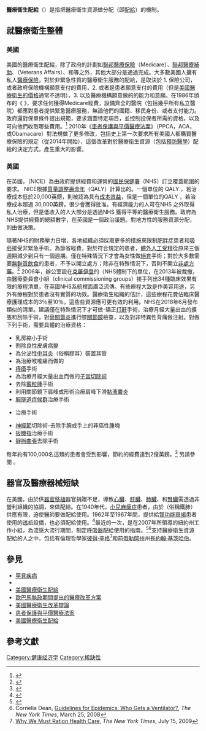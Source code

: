 {{Copy edit|time=2020-06-30T04:33:47+00:00}}

'''醫療衛生配給'''（{{lang-en|Health care rationing}}）是指把醫療衛生資源做分配（即[[配給制|配給]]）的機制。

==就醫療衛生整體==
===美國===
美國的醫療衛生配給，除了政府的計劃如[[聯邦醫療保險|聯邦醫療保險]]（Medicare）、[[聯邦醫療補助|聯邦醫療補助]]、{{link-en|退伍軍人醫療管理局|Veterans Health Administration}}（Veterans Affairs）、和{{link-en|印第安人醫療服務|Indian Health Service}}等之外，其他大部分是通過{{le|市場機制|market mechanism}}完成。大多數美國人擁有私人[[醫療保險|醫療保險]]，對於非緊急性質的醫療衛生服務的配給，是取決於 1. 保險公司，或者政府保險機構願意支付的費用，2. 或者是患者願意支付的費用（但是[[美國醫療衛生的價格|美國醫療衛生的價格]]通常不透明），3. 以及醫療機構願意做{{le|慈善護理|charity care}}的的能力和意願。在1986年頒布的《{{link-en|緊急醫療和積極勞動法|Emergency Medical Treatment and Active Labor Act}} 》，要求任何獲得Medicare經費，設備齊全的醫院（包括幾乎所有私立醫院）都應對患者提供緊急醫療服務，無論他們的國籍、移民身份、或者支付能力。政府還對保單條件提出規範，要求涵蓋特定項目，並控制投保者所需的資格，以及可向他們收取哪些費用。<ref name="What Does It Mean">{{cite news| url=https://economix.blogs.nytimes.com/2009/07/03/rationing-health-care-what-does-it-mean/?pagemode=print | work=The New York Times | first=Uwe E. | last=Reinhardt | title='Rationing' Health Care: What Does It Mean? | date=2009-07-03}}</ref> 2010年《[[患者保護與平價醫療法案|患者保護與平價醫療法案]]》（PPCA，ACA， 或Obamacare）對法規做了更多修改，包括史上第一次要求所有美國人都購買醫療保險的規定（從2014年開始），這個改革對於醫療衛生資源（包括[[預防醫學|預防醫學]]）配給的決定方式，產生重大的影響。
 
===英國===
在英國，{{link-en|國家醫療衛生卓越研究所|National Institute for Health and Care Excellence }}（NICE）為由政府提供經費和運營的[[國民保健署|國民保健署]]（NHS）訂立覆蓋範圍的要求。 NICE根據[[質量調整壽命年|質量調整壽命年]]（QALY）計算出的{{link-en|遞增成本效果比值|incremental cost-effectiveness ratio}}。一個單位的 QALY ，若治療成本低於20,000英鎊，則被認為具有[[成本效益|成本效益]]，但是一個單位的QALY ，若治療成本超過 30,000英鎊，很少會獲得批准。有經濟能力的人可在NHS 之外取得私人治療，但是低收入的人大部分是透過NHS 獲得平等的醫療衛生服務。政府為 NHS提供經費的總額數字，在英國是一個政治議題。對地方性的服務資源分配，則由{{link-en|醫療委員會小組|clinical commissioning group}}做決策。

隨著NHS的財務壓力日增，各地組織必須採取更多的措施來限制[[肥胖症|肥胖症]]患者和[[吸菸|吸菸]]接受非緊急手術。為節省經費，對於符合規定的患者，[[體外人工受精|體外人工受精]]從原來三個週期減少到只有一個週期。僅在特殊情況下才會為女性做[[絕育|絕育]]手術；對於大多數需要[[無麩質飲食|無麩質飲食]]的患者，不予以開立處方；除非在特殊情況下，否則不開立[[非處方藥|非處方藥]]。<ref>{{cite news|title=CCGs demand patients lose weight or face indefinite wait for surgery|url=https://www.hsj.co.uk/nhs-east-and-north-hertfordshire-ccg/ccgs-demand-patients-lose-weight-or-face-indefinite-wait-for-surgery/7020804.article?|accessdate=2017-12-23|publisher=Health Service Journal|date=2017-10-17}}</ref>
2006年，辦公室設在[[克羅伊登|克羅伊登]]的{{link-en|NHS primary care trust|NHS primary care trust}}（NHS體制下的單位，在2013年被裁撤，由醫療委員會小組（clinical commissioning groups）接手列出34種臨床效果有限的療程清單，在英國NHS系統裡面廣泛流傳。有些療程大致是作美容用途，另外有療程對於患者沒有實質的功效。醫療衛生組織{{link-en|倫敦健康觀測台|London Health Observatory}}的估計，這些療程花費佔臨床醫療護理成本的3％至10％，這些些資源應可更有效的利用。NHS在2018年6月發布類似的清單。建議僅在特殊情況下才可做-矯正[[鼻鼾|打鼾]]手術，治療月經大量出血的擴張和刮除手術，對[[骨關節炎|骨關節炎]]進行膝[[關節鏡|關節鏡]]檢查，以及對非特異性背痛做注射。對做下列手術，需要具體的治療資格：

*乳房縮小手術
*割除良性皮膚病變
*為分泌性[[中耳炎|中耳炎]]（俗稱膠耳）裝置耳管
*為治療喉嚨痛而做的{{link-en|扁桃腺切除手術|Tonsillectomy}}
*[[痔瘡|痔瘡]]手術
*為治療月經大量出血而做的[[子宮切除術|子宮切除術]]
*去除[[霰粒腫|霰粒腫]]手術
*利用關節鏡下肩峰成形術治療肩峰下滑[[黏液囊炎|黏液囊炎]]
*[[腕隧道症候群|腕隧道症候群]]治療手術
*{{link-en|迪皮特朗攣縮症|Dupuytren's contracture}}治療手術
*[[神經節|神經節]]切除術-去除手腕或手上的非癌性腫塊
*[[扳機指|扳機指]]治療手術
*[[靜脈曲張|靜脈曲張]]去除手術

每年約有100,000名這類的患者會受到影響，節約的經費達到2億英鎊。<ref>{{cite news |title=NHS England to stop 'ineffective' treatments |url=https://www.bbc.co.uk/news/health-44665560 |accessdate=2018-06-30 |publisher=BBC |date=2018-06-30}}</ref>
另請參閱 {{link-en|NHS治療黑名單|NHS treatments blacklist}}。

==器官及醫療器械短缺==
在美國，由於供[[器官移植|器官移植]]器官捐贈不足，導致[[心臟|心臟]]、[[肝臟|肝臟]]、[[肺|肺臟]]、和[[腎|腎臟]]需透過非營利組織{{link-en|器官捐贈聯合網絡|United Network for Organ Sharing}}的協調，來做配給。在1940年代，[[脊髓灰質炎|小兒麻痺症]]患者，由於{{link-en|負壓呼吸器|negative pressure ventilator}}（俗稱鐵肺）供應有限，迫使醫師要做配給使用。1962年至1967年間，提供給[[腎功能衰竭|腎功能衰竭]]患者使用的[[透析|透析]]設備，也必須配給使用。<ref>{{cite web
 | url = https://journalofethics.ama-assn.org/article/god-panels-and-history-hemodialysis-america-cautionary-tale/2012-11
 | title = God Panels and the History of Hemodialysis in America: A Cautionary Tale
 | publisher = AMA Journal of Ethics
 | date = November 2012
 | accessdate =  23 February  2021
 }}</ref>最近的一次，是{{link-en|Tia Powell|Tia Powell}}在2007年所領導的紐約州工作小組，為流感大流行期間，制定[[呼吸機|呼吸器]]配給使用的指南。<ref>{{Cite web |url=http://www.health.state.ny.us/diseases/communicable/influenza/pandemic/ventilators/docs/ventilator_guidance.pdf |title=Guidelines |access-date=2013-09-02 |archive-url=https://web.archive.org/web/20110927194310/http://www.health.state.ny.us/diseases/communicable/influenza/pandemic/ventilators/docs/ventilator_guidance.pdf |archive-date=2011-09-27 |dead-url=yes }}</ref><ref>Cornelia Dean, [https://www.nytimes.com/2008/03/25/health/25vent.html Guidelines for Epidemics: Who Gets a Ventilator?], ''The New York Times'', March 25, 2008</ref>支持醫療衛生資源配給的人之中，包括有倫理哲學家[[彼得·辛格|彼得·辛格]]<ref>[https://www.nytimes.com/2009/07/19/magazine/19healthcare-t.html Why We Must Ration Health Care ], ''The New York Times'', July 15, 2009</ref>和前[[俄勒岡州|俄勒岡州]]州長[[約翰·基茨哈伯|約翰·基茨哈伯]]。

==參見==
*[[罕見病|罕見疾病]]
*{{link-en|罕見疾病ICD編碼|ICD coding for rare diseases}}
*[[美國醫療衛生配給|美國醫療衛生配給]]
*[[歐巴馬執政期間提出的醫療改革方案|歐巴馬執政期間提出的醫療改革方案]]
*[[美國醫療衛生改革辯論|美國醫療衛生改革辯論]]
*[[患者保護與平價醫療法案|患者保護與平價醫療法案]]
*[[美國醫療衛生配給|美國醫療衛生配給]]

==參考文獻==
{{reflist}}

[[Category:健康经济学|Category:健康经济学]]
[[Category:稀缺性|Category:稀缺性]]
